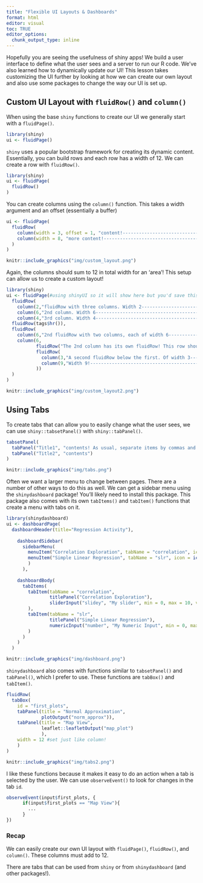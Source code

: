 ```yaml
---
title: "Flexible UI Layouts & Dashboards"
format: html
editor: visual
toc: TRUE
editor_options: 
  chunk_output_type: inline
---
```


Hopefully you are seeing the usefulness of shiny apps! We build a user interface to define what the user sees and a server to run our R code. We've also learned how to dynamically update our UI! This lesson takes customizing the UI further by looking at how we can create our own layout and also use some packages to change the way our UI is set up.

## Custom UI Layout with `fluidRow()` and `column()`

When using the base `shiny` functions to create our UI we generally start with a `fluidPage()`.

```r
library(shiny)
ui <- fluidPage()
```

`shiny` uses a popular bootstrap framework for creating its dynamic content. Essentially, you can build rows and each row has a width of 12. We can create a row with `fluidRow()`.

```r
library(shiny)
ui <- fluidPage(
  fluidRow()
)
```

You can create columns using the `column()` function. This takes a width argument and an offset (essentially a buffer)

```r
ui <- fluidPage(
  fluidRow(
    column(width = 3, offset = 1, "content!--------------------------------------------------"),
    column(width = 8, "more content!--------------------------------------------------------------------")
  )
)
```

```r
knitr::include_graphics("img/custom_layout.png")
```


Again, the columns should sum to 12 in total width for an 'area'! This setup can allow us to create a custom layout!

```r
library(shiny)
ui <- fluidPage(#using shinyUI so it will show here but you'd save this as ui instead!
  fluidRow(
    column(2,"fluidRow with three columns. Width 2-------------------------------------------------------------------"),
    column(6,"2nd column. Width 6------------------------------------------------------------------------------------------------------------------"),
    column(4,"3rd column. Width 4-------------------------------------------------------------")),
  fluidRow(tags$hr()),
  fluidRow(
    column(6,"2nd fluidRow with two columns, each of width 6------------------------------------------------------------------------------"),
    column(6,
           fluidRow("The 2nd column has its own fluidRow! This row should have columns that sum to 12 again! In this case there are no columns so it defaults to fill all 12 columns"),
           fluidRow(
             column(3,"A second fluidRow below the first. Of width 3------------------------------------"),
             column(9,"Width 9!--------------------------------------------------------------------------------")
           ))
  )
)
```

```r
knitr::include_graphics("img/custom_layout2.png")
```


## Using Tabs

To create tabs that can allow you to easily change what the user sees, we can use `shiny::tabsetPanel()` with `shiny::tabPanel()`.

```r
tabsetPanel(
  tabPanel("Title1", "contents! As usual, separate items by commas and you can put widgets, outputs, and HTML content"),
  tabPanel("Title2", "contents")
)
```

```r
knitr::include_graphics("img/tabs.png")
```


Often we want a larger menu to change between pages. There are a number of other ways to do this as well. We can get a sidebar menu using the `shinydashboard` package! You'll likely need to install this package. This package also comes with its own `tabItems()` and `tabItem()` functions that create a menu with tabs on it.

```r
library(shinydashboard)
ui <- dashboardPage(
  dashboardHeader(title="Regression Activity"),
    
    dashboardSidebar(    
      sidebarMenu(
        menuItem("Correlation Exploration", tabName = "correlation", icon = icon("archive")),
        menuItem("Simple Linear Regression", tabName = "slr", icon = icon("laptop"))
        )
      ),
    
    dashboardBody(
      tabItems(
        tabItem(tabName = "correlation",
                titlePanel("Correlation Exploration"),
                sliderInput("slidey", "My slider", min = 0, max = 10, value = 5)
        ),
        tabItem(tabName = "slr",
                titlePanel("Simple Linear Regression"),
                numericInput("number", "My Numeric Input", min = 0, max = 10, value = 5)
        )
      )
    )
  )
```

```r
knitr::include_graphics("img/dashboard.png")
```

`shinydashboard` also comes with functions similar to `tabsetPanel()` and `tabPanel()`, which I prefer to use. These functions are `tabBox()` and `tabItem()`.

```r
fluidRow(
  tabBox(
    id = "first_plots",
    tabPanel(title = "Normal Approximation",
             plotOutput("norm_approx")),
    tabPanel(title = "Map View", 
             leaflet::leafletOutput("map_plot")
             ),
    width = 12 #set just like column! 
    )
)
```

```r
knitr::include_graphics("img/tabs2.png")
```

I like these functions because it makes it easy to do an action when a tab is selected by the user. We can use `observeEvent()` to look for changes in the tab `id`.

```r
observeEvent(input$first_plots, {
      if(input$first_plots == "Map View"){
        ...
      }
})
```

### Recap

We can easily create our own UI layout with `fluidPage()`, `fluidRow()`, and `column()`. These columns must add to 12.

There are tabs that can be used from `shiny` or from `shinydashboard` (and other packages!).

